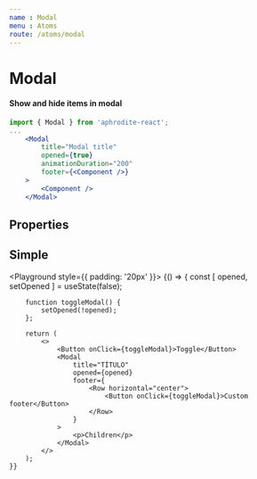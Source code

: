 ```yaml
---
name : Modal
menu : Atoms
route: /atoms/modal
---
```




# Modal
#### Show and hide items in modal

```jsx
import { Modal } from 'aphrodite-react';
...
    <Modal
        title="Modal title"
        opened={true}
        animationDuration="200"
        footer={<Component />}
    >
        <Component />
    </Modal>
```

## Properties
<Props of={Modal} />

## Simple
<Playground style={{ padding: '20px' }}>
    {() => {
        const [ opened, setOpened ] = useState(false);

        function toggleModal() {
            setOpened(!opened);
        };

        return (
            <>
                <Button onClick={toggleModal}>Toggle</Button>
                <Modal
                    title="TÍTULO"
                    opened={opened}
                    footer={
                        <Row horizontal="center">
                            <Button onClick={toggleModal}>Custom footer</Button>
                        </Row>
                    }
                >
                    <p>Children</p>
                </Modal>
            </>
        );
    }}
</Playground>
